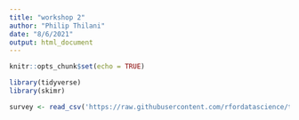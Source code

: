 ```yaml
---
title: "workshop 2"
author: "Philip Thilani"
date: "8/6/2021"
output: html_document
---
```


```r
knitr::opts_chunk$set(echo = TRUE)
```

```r
library(tidyverse)
library(skimr)

```

```r
survey <- read_csv('https://raw.githubusercontent.com/rfordatascience/tidytuesday/master/data/2021/2021-05-18/survey.csv')
```

